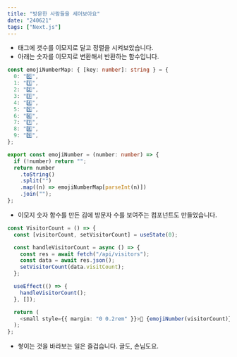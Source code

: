 ```yaml
---
title: "방문한 사람들을 세어보아요"
date: "240621"
tags: ["Next.js"]
---
```


- 태그에 갯수를 이모지로 달고 정렬을 시켜보았습니다.
- 아래는 숫자를 이모지로 변환해서 반환하는 함수입니다.

```typescript
const emojiNumberMap: { [key: number]: string } = {
  0: "0️⃣",
  1: "1️⃣",
  2: "2️⃣",
  3: "3️⃣",
  4: "4️⃣",
  5: "5️⃣",
  6: "6️⃣",
  7: "7️⃣",
  8: "8️⃣",
  9: "9️⃣",
};

export const emojiNumber = (number: number) => {
  if (!number) return "";
  return number
    .toString()
    .split("")
    .map((n) => emojiNumberMap[parseInt(n)])
    .join("");
};
```

- 이모지 숫자 함수를 만든 김에 방문자 수를 보여주는 컴포넌트도 만들었습니다.

```typescript
const VisitorCount = () => {
  const [visitorCount, setVisitorCount] = useState(0);

  const handleVisitorCount = async () => {
    const res = await fetch("/api/visitors");
    const data = await res.json();
    setVisitorCount(data.visitCount);
  };

  useEffect(() => {
    handleVisitorCount();
  }, []);

  return (
    <small style={{ margin: "0 0.2rem" }}>🎉 {emojiNumber(visitorCount)}</small>
  );
};
```

- 쌓이는 것을 바라보는 일은 즐겁습니다. 글도, 손님도요.
